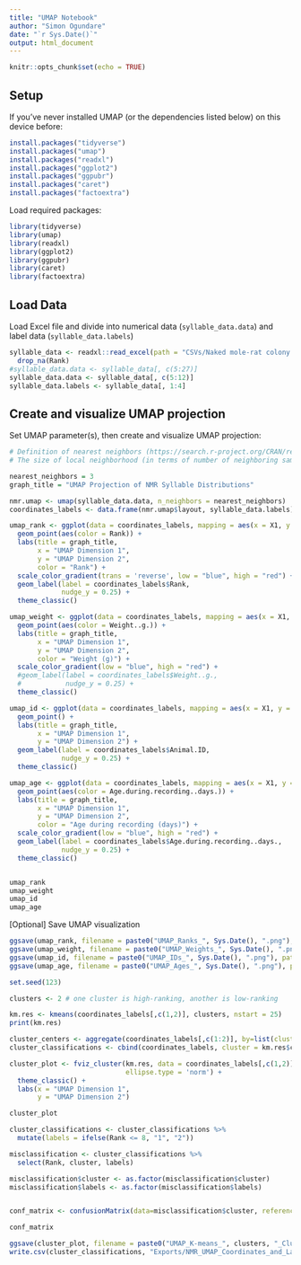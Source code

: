 ```yaml
---
title: "UMAP Notebook"
author: "Simon Ogundare"
date: "`r Sys.Date()`"
output: html_document
---
```


```r
knitr::opts_chunk$set(echo = TRUE)
```

## Setup

If you've never installed UMAP (or the dependencies listed below) on this device before:

```r
install.packages("tidyverse")
install.packages("umap")
install.packages("readxl")
install.packages("ggplot2")
install.packages("ggpubr")
install.packages("caret")
install.packages("factoextra")
```

Load required packages:

```r
library(tidyverse)
library(umap)
library(readxl)
library(ggplot2)
library(ggpubr)
library(caret)
library(factoextra)
```

## Load Data

Load Excel file and divide into numerical data (`syllable_data.data`) and label data (`syllable_data.labels`)

```r
syllable_data <- readxl::read_excel(path = "CSVs/Naked mole-rat colony master sheet (1).xlsx", sheet = 7) %>%
  drop_na(Rank)
#syllable_data.data <- syllable_data[, c(5:27)]
syllable_data.data <- syllable_data[, c(5:12)]
syllable_data.labels <- syllable_data[, 1:4]
```

## Create and visualize UMAP projection

Set UMAP parameter(s), then create and visualize UMAP projection:

```r
# Definition of nearest neighbors (https://search.r-project.org/CRAN/refmans/uwot/html/umap.html)
# The size of local neighborhood (in terms of number of neighboring sample points) used for manifold approximation. Larger values result in more global views of the manifold, while smaller values result in more local data being preserved. In general values should be in the range 2 to 100.

nearest_neighbors = 3
graph_title = "UMAP Projection of NMR Syllable Distributions"

```


```r
nmr.umap <- umap(syllable_data.data, n_neighbors = nearest_neighbors)
coordinates_labels <- data.frame(nmr.umap$layout, syllable_data.labels)

umap_rank <- ggplot(data = coordinates_labels, mapping = aes(x = X1, y = X2)) +
  geom_point(aes(color = Rank)) +
  labs(title = graph_title,
       x = "UMAP Dimension 1",
       y = "UMAP Dimension 2",
       color = "Rank") +
  scale_color_gradient(trans = 'reverse', low = "blue", high = "red") +
  geom_label(label = coordinates_labels$Rank,
             nudge_y = 0.25) +
  theme_classic()

umap_weight <- ggplot(data = coordinates_labels, mapping = aes(x = X1, y = X2)) +
  geom_point(aes(color = Weight..g.)) +
  labs(title = graph_title,
       x = "UMAP Dimension 1",
       y = "UMAP Dimension 2",
       color = "Weight (g)") +
  scale_color_gradient(low = "blue", high = "red") +
  #geom_label(label = coordinates_labels$Weight..g.,
  #           nudge_y = 0.25) +
  theme_classic()

umap_id <- ggplot(data = coordinates_labels, mapping = aes(x = X1, y = X2)) +
  geom_point() +
  labs(title = graph_title,
       x = "UMAP Dimension 1",
       y = "UMAP Dimension 2") +
  geom_label(label = coordinates_labels$Animal.ID,
             nudge_y = 0.25) +
  theme_classic()

umap_age <- ggplot(data = coordinates_labels, mapping = aes(x = X1, y = X2)) +
  geom_point(aes(color = Age.during.recording..days.)) +
  labs(title = graph_title,
       x = "UMAP Dimension 1",
       y = "UMAP Dimension 2",
       color = "Age during recording (days)") +
  scale_color_gradient(low = "blue", high = "red") +
  geom_label(label = coordinates_labels$Age.during.recording..days.,
             nudge_y = 0.25) +
  theme_classic()


umap_rank
umap_weight
umap_id
umap_age

```

[Optional] Save UMAP visualization

```r
ggsave(umap_rank, filename = paste0("UMAP_Ranks_", Sys.Date(), ".png"), path = "Graphs/")
ggsave(umap_weight, filename = paste0("UMAP_Weights_", Sys.Date(), ".png"), path = "Graphs/")
ggsave(umap_id, filename = paste0("UMAP_IDs_", Sys.Date(), ".png"), path = "Graphs/")
ggsave(umap_age, filename = paste0("UMAP_Ages_", Sys.Date(), ".png"), path = "Graphs/")
```


```r
set.seed(123)

clusters <- 2 # one cluster is high-ranking, another is low-ranking

km.res <- kmeans(coordinates_labels[,c(1,2)], clusters, nstart = 25)
print(km.res)

cluster_centers <- aggregate(coordinates_labels[,c(1:2)], by=list(cluster=km.res$cluster), mean)
cluster_classifications <- cbind(coordinates_labels, cluster = km.res$cluster)

cluster_plot <- fviz_cluster(km.res, data = coordinates_labels[,c(1,2)],
                             ellipse.type = 'norm') +
  theme_classic() +
  labs(x = "UMAP Dimension 1",
       y = "UMAP Dimension 2")

cluster_plot

```


```r
cluster_classifications <- cluster_classifications %>%
  mutate(labels = ifelse(Rank <= 8, "1", "2"))

misclassification <- cluster_classifications %>%
  select(Rank, cluster, labels)

misclassification$cluster <- as.factor(misclassification$cluster)
misclassification$labels <- as.factor(misclassification$labels)


conf_matrix <- confusionMatrix(data=misclassification$cluster, reference = misclassification$labels)

conf_matrix

```

```r
ggsave(cluster_plot, filename = paste0("UMAP_K-means_", clusters, "_Clusters_Plot_Rank_", Sys.Date(), ".png"), path = "Graphs/")
write.csv(cluster_classifications, "Exports/NMR_UMAP_Coordinates_and_Labels.csv")
```

